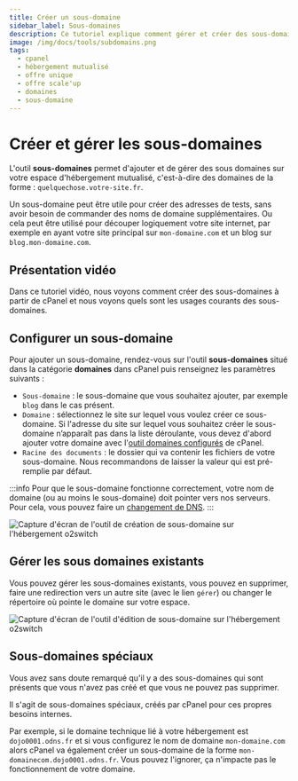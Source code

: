 ```yaml
---
title: Créer un sous-domaine
sidebar_label: Sous-domaines
description: Ce tutoriel explique comment gérer et créer des sous-domaines sur un espace d'hébergement web o2switch
image: /img/docs/tools/subdomains.png
tags:
  - cpanel
  - hébergement mutualisé
  - offre unique
  - offre scale'up
  - domaines
  - sous-domaine
---
```



# Créer et gérer les sous-domaines

L'outil **sous-domaines** permet d'ajouter et de gérer des sous domaines sur votre espace d'hébergement mutualisé,
c'est-à-dire des domaines de la forme : `quelquechose.votre-site.fr`.

Un sous-domaine peut être utile pour créer des adresses de tests, sans avoir besoin de commander des noms de domaine
supplémentaires. Ou cela peut être utilisé pour découper logiquement votre site internet, par exemple en ayant votre
site principal sur `mon-domaine.com` et un blog sur `blog.mon-domaine.com`.

<PreviewToolCard tool='subdomains' />

## Présentation vidéo

Dans ce tutoriel vidéo, nous voyons comment créer des sous-domaines à partir de cPanel et nous voyons quels sont les usages courants des sous-domaines.

<YoutubeVideo id='297c_of9qxM' title="Comment créer un sous-domaine ?"/>

## Configurer un sous-domaine

Pour ajouter un sous-domaine, rendez-vous sur l'outil **sous-domaines** situé dans la catégorie **domaines** dans cPanel puis renseignez les paramètres suivants :
  * `Sous-domaine` : le sous-domaine que vous souhaitez ajouter, par exemple `blog` dans le cas présent.
  * `Domaine` : sélectionnez le site sur lequel vous voulez créer ce sous-domaine. Si l'adresse du site sur lequel vous souhaitez créer le sous-domaine n’apparaît pas dans la liste déroulante, vous devez d'abord ajouter votre domaine avec l'[outil domaines configurés](/cpanel/domaines/configuration-domaine) de cPanel.
  * `Racine des documents` : le dossier qui va contenir les fichiers de votre sous-domaine. Nous recommandons de laisser la valeur qui est pré-remplie par défaut.

:::info
Pour que le sous-domaine fonctionne correctement, votre nom de domaine (ou au moins le sous-domaine) doit pointer vers
nos serveurs. Pour cela, vous pouvez faire un [changement de DNS](/nom-de-domaine).
:::

<Image
    src="/img/docs/cpanel/domaines/configurer-sous-domaine.png"
    title="Ajout d'un sous-domaine sur l'hébergement o2switch"
    caption="Formulaire de création d'un sous-domaine sur l'hébergement o2switch"
    alt="Capture d'écran de l'outil de création de sous-domaine sur l'hébergement o2switch"
/>

## Gérer les sous domaines existants

Vous pouvez gérer les sous-domaines existants, vous pouvez en supprimer, faire une redirection vers un autre site
(avec le lien `gérer`) ou changer le répertoire où pointe le domaine sur votre espace.

<Image
    src="/img/docs/cpanel/domaines/modifier-sous-domaine.png"
    title="Modifier un sous-domaine sur l'hébergement o2switch"
    caption="Gestion de vos sous-domaines et modification du répertoire racine"
    alt="Capture d'écran de l'outil d'édition de sous-domaine sur l'hébergement o2switch"
/>


## Sous-domaines spéciaux

Vous avez sans doute remarqué qu'il y a des sous-domaines qui sont présents que vous n'avez pas créé et que vous ne
pouvez pas supprimer.

Il s'agit de sous-domaines spéciaux, créés par cPanel pour ces propres besoins internes.

Par exemple, si le domaine technique lié à votre hébergement est `dojo0001.odns.fr` et si vous configurez
le nom de domaine `mon-domaine.com` alors cPanel va également créer un sous-domaine de la forme
`mon-domainecom.dojo0001.odns.fr`. Vous pouvez l'ignorer, ça n'impacte pas le fonctionnement de votre domaine.

